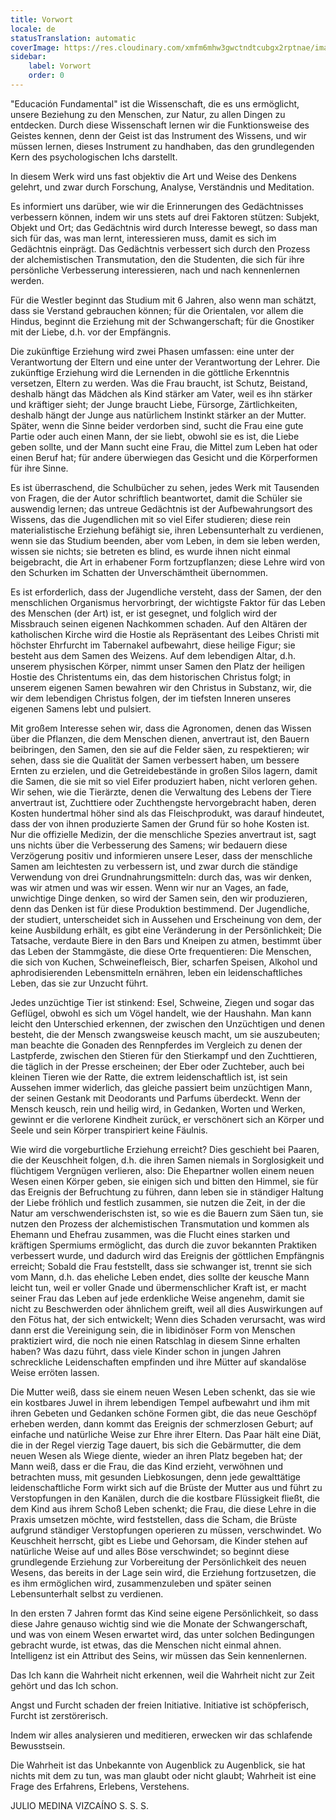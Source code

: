 ```yaml
---
title: Vorwort
locale: de
statusTranslation: automatic
coverImage: https://res.cloudinary.com/xmfm6mhw3gwctndtcubgx2rptnae/image/upload/v1740337243/small_cover_educacion_fundamental_a051170f1c.webp
sidebar:
    label: Vorwort
    order: 0
---
```

"Educación Fundamental" ist die Wissenschaft, die es uns ermöglicht, unsere Beziehung zu den Menschen, zur Natur, zu allen Dingen zu entdecken. Durch diese Wissenschaft lernen wir die Funktionsweise des Geistes kennen, denn der Geist ist das Instrument des Wissens, und wir müssen lernen, dieses Instrument zu handhaben, das den grundlegenden Kern des psychologischen Ichs darstellt.

In diesem Werk wird uns fast objektiv die Art und Weise des Denkens gelehrt, und zwar durch Forschung, Analyse, Verständnis und Meditation.

Es informiert uns darüber, wie wir die Erinnerungen des Gedächtnisses verbessern können, indem wir uns stets auf drei Faktoren stützen: Subjekt, Objekt und Ort; das Gedächtnis wird durch Interesse bewegt, so dass man sich für das, was man lernt, interessieren muss, damit es sich im Gedächtnis einprägt. Das Gedächtnis verbessert sich durch den Prozess der alchemistischen Transmutation, den die Studenten, die sich für ihre persönliche Verbesserung interessieren, nach und nach kennenlernen werden.

Für die Westler beginnt das Studium mit 6 Jahren, also wenn man schätzt, dass sie Verstand gebrauchen können; für die Orientalen, vor allem die Hindus, beginnt die Erziehung mit der Schwangerschaft; für die Gnostiker mit der Liebe, d.h. vor der Empfängnis.

Die zukünftige Erziehung wird zwei Phasen umfassen: eine unter der Verantwortung der Eltern und eine unter der Verantwortung der Lehrer. Die zukünftige Erziehung wird die Lernenden in die göttliche Erkenntnis versetzen, Eltern zu werden. Was die Frau braucht, ist Schutz, Beistand, deshalb hängt das Mädchen als Kind stärker am Vater, weil es ihn stärker und kräftiger sieht; der Junge braucht Liebe, Fürsorge, Zärtlichkeiten, deshalb hängt der Junge aus natürlichem Instinkt stärker an der Mutter. Später, wenn die Sinne beider verdorben sind, sucht die Frau eine gute Partie oder auch einen Mann, der sie liebt, obwohl sie es ist, die Liebe geben sollte, und der Mann sucht eine Frau, die Mittel zum Leben hat oder einen Beruf hat; für andere überwiegen das Gesicht und die Körperformen für ihre Sinne.

Es ist überraschend, die Schulbücher zu sehen, jedes Werk mit Tausenden von Fragen, die der Autor schriftlich beantwortet, damit die Schüler sie auswendig lernen; das untreue Gedächtnis ist der Aufbewahrungsort des Wissens, das die Jugendlichen mit so viel Eifer studieren; diese rein materialistische Erziehung befähigt sie, ihren Lebensunterhalt zu verdienen, wenn sie das Studium beenden, aber vom Leben, in dem sie leben werden, wissen sie nichts; sie betreten es blind, es wurde ihnen nicht einmal beigebracht, die Art in erhabener Form fortzupflanzen; diese Lehre wird von den Schurken im Schatten der Unverschämtheit übernommen.

Es ist erforderlich, dass der Jugendliche versteht, dass der Samen, der den menschlichen Organismus hervorbringt, der wichtigste Faktor für das Leben des Menschen (der Art) ist, er ist gesegnet, und folglich wird der Missbrauch seinen eigenen Nachkommen schaden. Auf den Altären der katholischen Kirche wird die Hostie als Repräsentant des Leibes Christi mit höchster Ehrfurcht im Tabernakel aufbewahrt, diese heilige Figur; sie besteht aus dem Samen des Weizens. Auf dem lebendigen Altar, d.h. unserem physischen Körper, nimmt unser Samen den Platz der heiligen Hostie des Christentums ein, das dem historischen Christus folgt; in unserem eigenen Samen bewahren wir den Christus in Substanz, wir, die wir dem lebendigen Christus folgen, der im tiefsten Inneren unseres eigenen Samens lebt und pulsiert.

Mit großem Interesse sehen wir, dass die Agronomen, denen das Wissen über die Pflanzen, die dem Menschen dienen, anvertraut ist, den Bauern beibringen, den Samen, den sie auf die Felder säen, zu respektieren; wir sehen, dass sie die Qualität der Samen verbessert haben, um bessere Ernten zu erzielen, und die Getreidebestände in großen Silos lagern, damit die Samen, die sie mit so viel Eifer produziert haben, nicht verloren gehen. Wir sehen, wie die Tierärzte, denen die Verwaltung des Lebens der Tiere anvertraut ist, Zuchttiere oder Zuchthengste hervorgebracht haben, deren Kosten hundertmal höher sind als das Fleischprodukt, was darauf hindeutet, dass der von ihnen produzierte Samen der Grund für so hohe Kosten ist. Nur die offizielle Medizin, der die menschliche Spezies anvertraut ist, sagt uns nichts über die Verbesserung des Samens; wir bedauern diese Verzögerung positiv und informieren unsere Leser, dass der menschliche Samen am leichtesten zu verbessern ist, und zwar durch die ständige Verwendung von drei Grundnahrungsmitteln: durch das, was wir denken, was wir atmen und was wir essen. Wenn wir nur an Vages, an fade, unwichtige Dinge denken, so wird der Samen sein, den wir produzieren, denn das Denken ist für diese Produktion bestimmend. Der Jugendliche, der studiert, unterscheidet sich in Aussehen und Erscheinung von dem, der keine Ausbildung erhält, es gibt eine Veränderung in der Persönlichkeit; Die Tatsache, verdaute Biere in den Bars und Kneipen zu atmen, bestimmt über das Leben der Stammgäste, die diese Orte frequentieren: Die Menschen, die sich von Kuchen, Schweinefleisch, Bier, scharfen Speisen, Alkohol und aphrodisierenden Lebensmitteln ernähren, leben ein leidenschaftliches Leben, das sie zur Unzucht führt.

Jedes unzüchtige Tier ist stinkend: Esel, Schweine, Ziegen und sogar das Geflügel, obwohl es sich um Vögel handelt, wie der Haushahn. Man kann leicht den Unterschied erkennen, der zwischen den Unzüchtigen und denen besteht, die der Mensch zwangsweise keusch macht, um sie auszubeuten; man beachte die Gonaden des Rennpferdes im Vergleich zu denen der Lastpferde, zwischen den Stieren für den Stierkampf und den Zuchttieren, die täglich in der Presse erscheinen; der Eber oder Zuchteber, auch bei kleinen Tieren wie der Ratte, die extrem leidenschaftlich ist, ist sein Aussehen immer widerlich, das gleiche passiert beim unzüchtigen Mann, der seinen Gestank mit Deodorants und Parfums überdeckt. Wenn der Mensch keusch, rein und heilig wird, in Gedanken, Worten und Werken, gewinnt er die verlorene Kindheit zurück, er verschönert sich an Körper und Seele und sein Körper transpiriert keine Fäulnis.

Wie wird die vorgeburtliche Erziehung erreicht? Dies geschieht bei Paaren, die der Keuschheit folgen, d.h. die ihren Samen niemals in Sorglosigkeit und flüchtigem Vergnügen verlieren, also: Die Ehepartner wollen einem neuen Wesen einen Körper geben, sie einigen sich und bitten den Himmel, sie für das Ereignis der Befruchtung zu führen, dann leben sie in ständiger Haltung der Liebe fröhlich und festlich zusammen, sie nutzen die Zeit, in der die Natur am verschwenderischsten ist, so wie es die Bauern zum Säen tun, sie nutzen den Prozess der alchemistischen Transmutation und kommen als Ehemann und Ehefrau zusammen, was die Flucht eines starken und kräftigen Spermiums ermöglicht, das durch die zuvor bekannten Praktiken verbessert wurde, und dadurch wird das Ereignis der göttlichen Empfängnis erreicht; Sobald die Frau feststellt, dass sie schwanger ist, trennt sie sich vom Mann, d.h. das eheliche Leben endet, dies sollte der keusche Mann leicht tun, weil er voller Gnade und übermenschlicher Kraft ist, er macht seiner Frau das Leben auf jede erdenkliche Weise angenehm, damit sie nicht zu Beschwerden oder ähnlichem greift, weil all dies Auswirkungen auf den Fötus hat, der sich entwickelt; Wenn dies Schaden verursacht, was wird dann erst die Vereinigung sein, die in libidinöser Form von Menschen praktiziert wird, die noch nie einen Ratschlag in diesem Sinne erhalten haben? Was dazu führt, dass viele Kinder schon in jungen Jahren schreckliche Leidenschaften empfinden und ihre Mütter auf skandalöse Weise erröten lassen.

Die Mutter weiß, dass sie einem neuen Wesen Leben schenkt, das sie wie ein kostbares Juwel in ihrem lebendigen Tempel aufbewahrt und ihm mit ihren Gebeten und Gedanken schöne Formen gibt, die das neue Geschöpf erheben werden, dann kommt das Ereignis der schmerzlosen Geburt; auf einfache und natürliche Weise zur Ehre ihrer Eltern. Das Paar hält eine Diät, die in der Regel vierzig Tage dauert, bis sich die Gebärmutter, die dem neuen Wesen als Wiege diente, wieder an ihren Platz begeben hat; der Mann weiß, dass er die Frau, die das Kind erzieht, verwöhnen und betrachten muss, mit gesunden Liebkosungen, denn jede gewalttätige leidenschaftliche Form wirkt sich auf die Brüste der Mutter aus und führt zu Verstopfungen in den Kanälen, durch die die kostbare Flüssigkeit fließt, die dem Kind aus ihrem Schoß Leben schenkt; die Frau, die diese Lehre in die Praxis umsetzen möchte, wird feststellen, dass die Scham, die Brüste aufgrund ständiger Verstopfungen operieren zu müssen, verschwindet. Wo Keuschheit herrscht, gibt es Liebe und Gehorsam, die Kinder stehen auf natürliche Weise auf und alles Böse verschwindet; so beginnt diese grundlegende Erziehung zur Vorbereitung der Persönlichkeit des neuen Wesens, das bereits in der Lage sein wird, die Erziehung fortzusetzen, die es ihm ermöglichen wird, zusammenzuleben und später seinen Lebensunterhalt selbst zu verdienen.

In den ersten 7 Jahren formt das Kind seine eigene Persönlichkeit, so dass diese Jahre genauso wichtig sind wie die Monate der Schwangerschaft, und was von einem Wesen erwartet wird, das unter solchen Bedingungen gebracht wurde, ist etwas, das die Menschen nicht einmal ahnen. Intelligenz ist ein Attribut des Seins, wir müssen das Sein kennenlernen.

Das Ich kann die Wahrheit nicht erkennen, weil die Wahrheit nicht zur Zeit gehört und das Ich schon.

Angst und Furcht schaden der freien Initiative. Initiative ist schöpferisch, Furcht ist zerstörerisch.

Indem wir alles analysieren und meditieren, erwecken wir das schlafende Bewusstsein.

Die Wahrheit ist das Unbekannte von Augenblick zu Augenblick, sie hat nichts mit dem zu tun, was man glaubt oder nicht glaubt; Wahrheit ist eine Frage des Erfahrens, Erlebens, Verstehens.

JULIO MEDINA VIZCAÍNO
S. S. S.

